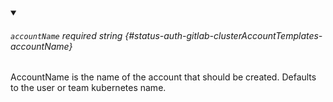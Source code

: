 
<details className="config-field" data-expandable="false" open>
<summary>

###### `accountName` <span className="config-field-required" data-required="false">required</span> <span className="config-field-type">string</span> <span className="config-field-default"></span> <span className="config-field-enum"></span> {#status-auth-gitlab-clusterAccountTemplates-accountName}

AccountName is the name of the account that should
be created. Defaults to the user or team kubernetes name.

</summary>



</details>
